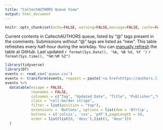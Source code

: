 ```yaml
---
title: "CaltechAUTHORS Queue View"
output: html_document
---
```


```r
knitr::opts_chunk$set(echo=FALSE, warning=FALSE,message=FALSE, cache=FALSE)
```

Current contents in CaltechAUTHORS queue, listed by "@" tags present in the
comments. Submissions without "@" tags are listed as "new". This table
refreshes every half-hour during the workday. You can [manually refresh](https://github.com/caltechlibrary/irdm-queue-portal/actions/workflows/render.yaml) the table at GitHub. Last updated `r format(Sys.Date(), '%A, %B %d, %Y ')` `r format(Sys.time(), "%H:%M %Z")`

```r
library(tidyverse)
library(DT)
events <- read_csv('queue.csv')
events <- transform(events, request = paste('<a href=https://authors.library.caltech.edu//communities/caltechauthors/requests/',request,'>',request,'</a>',sep=""))
events %>%
  datatable(escape = FALSE,
            rownames = FALSE, 
            colnames = c("Tag", "Updated Date", "Title", "Publisher","Groups","RDM ID", "Link"),
            class = "cell-border stripe", 
            filter = list(position = "top"),
            extensions = 'Buttons', options = list(dom = 'Bfrtip',
            buttons = c('colvis', 'csv', 'pdf'),pageLength = 50,
            order = list(list(0, 'desc'),list(1, 'desc')))
  )

```

